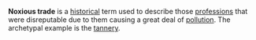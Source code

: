 '''Noxious trade''' is a [[history|historical]] term used to describe those [[profession]]s that were disreputable due to them causing a great deal of [[pollution]]. The archetypal example is the [[tannery]].